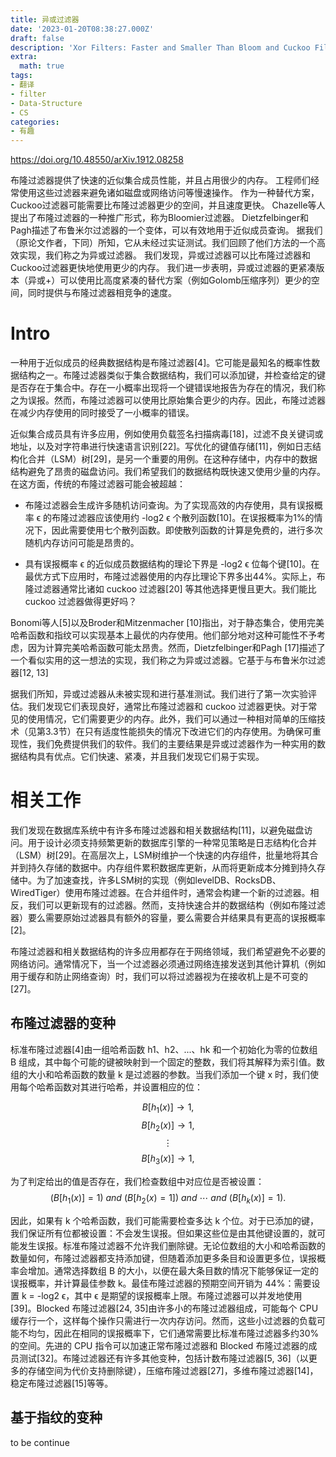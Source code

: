 ```yaml
---
title: 异或过滤器
date: '2023-01-20T08:38:27.000Z'
draft: false
description: 'Xor Filters: Faster and Smaller Than Bloom and Cuckoo Filters'
extra:
  math: true
tags:
- 翻译
- filter
- Data-Structure
- CS
categories:
- 有趣
---
```


https://doi.org/10.48550/arXiv.1912.08258

布隆过滤器提供了快速的近似集合成员性能，并且占用很少的内存。
工程师们经常使用这些过滤器来避免诸如磁盘或网络访问等慢速操作。
作为一种替代方案，Cuckoo过滤器可能需要比布隆过滤器更少的空间，并且速度更快。
Chazelle等人提出了布隆过滤器的一种推广形式，称为Bloomier过滤器。
Dietzfelbinger和Pagh描述了布鲁米尔过滤器的一个变体，可以有效地用于近似成员查询。
据我们（原论文作者，下同）所知，它从未经过实证测试。我们回顾了他们方法的一个高效实现，我们称之为异或过滤器。
我们发现，异或过滤器可以比布隆过滤器和Cuckoo过滤器更快地使用更少的内存。
我们进一步表明，异或过滤器的更紧凑版本（异或+）可以使用比高度紧凑的替代方案（例如Golomb压缩序列）更少的空间，同时提供与布隆过滤器相竞争的速度。

# Intro

一种用于近似成员的经典数据结构是布隆过滤器[4]。它可能是最知名的概率性数据结构之一。布隆过滤器类似于集合数据结构，我们可以添加键，并检查给定的键是否存在于集合中。存在一小概率出现将一个键错误地报告为存在的情况，我们称之为误报。然而，布隆过滤器可以使用比原始集合更少的内存。因此，布隆过滤器在减少内存使用的同时接受了一小概率的错误。

近似集合成员具有许多应用，例如使用负载签名扫描病毒[18]，过滤不良关键词或地址，以及对字符串进行快速语言识别[22]。写优化的键值存储[11]，例如日志结构化合并（LSM）树[29]，是另一个重要的用例。在这种存储中，内存中的数据结构避免了昂贵的磁盘访问。我们希望我们的数据结构既快速又使用少量的内存。在这方面，传统的布隆过滤器可能会被超越：

- 布隆过滤器会生成许多随机访问查询。为了实现高效的内存使用，具有误报概率 ϵ 的布隆过滤器应该使用约 -log2 ϵ 个散列函数[10]。在误报概率为1%的情况下，因此需要使用七个散列函数。即使散列函数的计算是免费的，进行多次随机内存访问可能是昂贵的。

- 具有误报概率 ϵ 的近似成员数据结构的理论下界是 -log2 ϵ 位每个键[10]。在最优方式下应用时，布隆过滤器使用的内存比理论下界多出44%。实际上，布隆过滤器通常比诸如 cuckoo 过滤器[20] 等其他选择更慢且更大。我们能比 cuckoo 过滤器做得更好吗？

Bonomi等人[5]以及Broder和Mitzenmacher [10]指出，对于静态集合，使用完美哈希函数和指纹可以实现基本上最优的内存使用。他们部分地对这种可能性不予考虑，因为计算完美哈希函数可能太昂贵。然而，Dietzfelbinger和Pagh [17]描述了一个看似实用的这一想法的实现，我们称之为异或过滤器。它基于与布鲁米尔过滤器[12, 13]

据我们所知，异或过滤器从未被实现和进行基准测试。我们进行了第一次实验评估。我们发现它们表现良好，通常比布隆过滤器和 cuckoo 过滤器更快。对于常见的使用情况，它们需要更少的内存。此外，我们可以通过一种相对简单的压缩技术（见第3.3节）在只有适度性能损失的情况下改进它们的内存使用。为确保可重现性，我们免费提供我们的软件。我们的主要结果是异或过滤器作为一种实用的数据结构具有优点。它们快速、紧凑，并且我们发现它们易于实现。

# 相关工作

我们发现在数据库系统中有许多布隆过滤器和相关数据结构[11]，以避免磁盘访问。用于设计必须支持频繁更新的数据库引擎的一种常见策略是日志结构化合并（LSM）树[29]。在高层次上，LSM树维护一个快速的内存组件，批量地将其合并到持久存储的数据中。内存组件累积数据库更新，从而将更新成本分摊到持久存储中。为了加速查找，许多LSM树的实现（例如levelDB、RocksDB、WiredTiger）使用布隆过滤器。在合并组件时，通常会构建一个新的过滤器。相反，我们可以更新现有的过滤器。然而，支持快速合并的数据结构（例如布隆过滤器）要么需要原始过滤器具有额外的容量，要么需要合并结果具有更高的误报概率[2]。

布隆过滤器和相关数据结构的许多应用都存在于网络领域，我们希望避免不必要的网络访问。通常情况下，当一个过滤器必须通过网络连接发送到其他计算机（例如用于缓存和防止网络查询）时，我们可以将过滤器视为在接收机上是不可变的[27]。

## 布隆过滤器的变种

标准布隆过滤器[4]由一组哈希函数 h1、h2、...、hk 和一个初始化为零的位数组 B 组成，其中每个可能的键被映射到一个固定的整数，我们将其解释为索引值。数组的大小和哈希函数的数量 k 是过滤器的参数。当我们添加一个键 x 时，我们使用每个哈希函数对其进行哈希，并设置相应的位：

$$B[h_1(x)] \rightarrow 1,$$
$$B[h_2(x)] \rightarrow 1,$$
$$\vdots$$
$$B\left[h_3(x)\right] \rightarrow 1,$$

为了判定给出的值是否存在，我们检查数组中对应位是否被设置：  
$$(B[h_1(x)] = 1)\ and\ (B[h_2(x) = 1])\ and\  \cdots\ and\ (B[h_k(x)] = 1).$$

因此，如果有 k 个哈希函数，我们可能需要检查多达 k 个位。对于已添加的键，我们保证所有位都被设置：不会发生误报。但如果这些位是由其他键设置的，就可能发生误报。标准布隆过滤器不允许我们删除键。无论位数组的大小和哈希函数的数量如何，布隆过滤器都支持添加键，但随着添加更多条目和设置更多位，误报概率会增加。通常选择数组 B 的大小，以便在最大条目数的情况下能够保证一定的误报概率，并计算最佳参数 k。最佳布隆过滤器的预期空间开销为 44%：需要设置 k = -log2 ϵ，其中 ϵ 是期望的误报概率上限。布隆过滤器可以并发地使用[39]。Blocked 布隆过滤器[24, 35]由许多小的布隆过滤器组成，可能每个 CPU 缓存行一个，这样每个操作只需进行一次内存访问。然而，这些小过滤器的负载可能不均匀，因此在相同的误报概率下，它们通常需要比标准布隆过滤器多约30%的空间。先进的 CPU 指令可以加速正常布隆过滤器和 Blocked 布隆过滤器的成员测试[32]。布隆过滤器还有许多其他变种，包括计数布隆过滤器[5, 36]（以更多的存储空间为代价支持删除键），压缩布隆过滤器[27]，多维布隆过滤器[14]，稳定布隆过滤器[15]等等。

## 基于指纹的变种

to be continue
